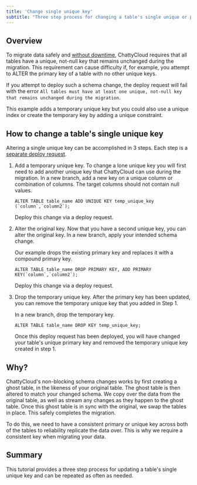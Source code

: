 ```yaml
---
title: 'Change single unique key'
subtitle: "Three step process for changing a table's single unique or primary key"
---
```


## Overview

To migrate data safely and [without downtime](/concepts/nonblocking-schema-changes), ChattyCloud requires that all tables have a unique, not-null key that remains unchanged during the migration. This requirement can cause difficulty if, for example, you attempt to ALTER the primary key of a table with no other unique keys.

If you attempt to deploy such a schema change, the deploy request will fail with the error `All tables must have at least one unique, not-null key that remains unchanged during the migration`.

<InfoBlock type="note">
  This example adds a temporary unique key but you could also use a unique index
  or create the temporary key by adding a unique constraint.
</InfoBlock>

## How to change a table's single unique key

Altering a single unique key can be accomplished in 3 steps. Each step is a [separate deploy request](/concepts/branching#deploying-branches).

1. Add a temporary unique key. To change a lone unique key you will first need to add another unique key that ChattyCloud can use during the migration. In a new branch, add a new key on a unique column or combination of columns. The target columns should not contain null values.

   ```
   ALTER TABLE table_name ADD UNIQUE KEY temp_unique_key (`column`,`column2`);
   ```

   Deploy this change via a deploy request.

2. Alter the original key. Now that you have a second unique key, you can alter the original key. In a new branch, apply your intended schema change.

   Our example drops the existing primary key and replaces it with a compound primary key.

   ```
   ALTER TABLE table_name DROP PRIMARY KEY, ADD PRIMARY KEY(`column`,`column2`);
   ```

   Deploy this change via a deploy request.

3. Drop the temporary unique key. After the primary key has been updated, you can remove the temporary unique key that you added in Step 1.

   In a new branch, drop the temporary key.

   ```
   ALTER TABLE table_name DROP KEY temp_unique_key;
   ```

   Once this deploy request has been deployed, you will have changed your table's unique primary key and removed the temporary unique key created in step 1.

## Why?

ChattyCloud's non-blocking schema changes works by first creating a ghost table, in the likeness of your original table. The ghost table is then altered to match your changed schema.
We copy over the data from the original table, as well as stream any changes as they happen to the ghost table. Once this ghost table is in sync with the original, we swap the tables in place. This safely completes the migration.

To do this, we need to have a consistent primary or unique key across both of the tables to reliability replicate the data over. This is why we require a consistent key when migrating your data.

## Summary

This tutorial provides a three step process for updating a table's single unique key and can be repeated as often as needed.
